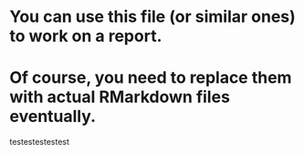 # You can use this file (or similar ones) to work on a report. 
# Of course, you need to replace them with actual RMarkdown files eventually.

testestestestest